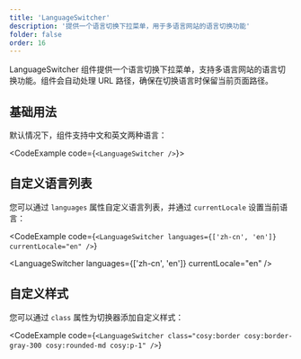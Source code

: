 ```yaml
---
title: 'LanguageSwitcher'
description: '提供一个语言切换下拉菜单，用于多语言网站的语言切换功能'
folder: false
order: 16
---
```



LanguageSwitcher 组件提供一个语言切换下拉菜单，支持多语言网站的语言切换功能。组件会自动处理 URL 路径，确保在切换语言时保留当前页面路径。

## 基础用法

默认情况下，组件支持中文和英文两种语言：

<CodeExample code={`<LanguageSwitcher />`}>
  <LanguageSwitcher />
</CodeExample>

## 自定义语言列表

您可以通过 `languages` 属性自定义语言列表，并通过 `currentLocale` 设置当前语言：

<CodeExample
  code={`<LanguageSwitcher
  languages={['zh-cn', 'en']}
  currentLocale="en"
/>`}
>
  <LanguageSwitcher languages={['zh-cn', 'en']} currentLocale="en" />
</CodeExample>

## 自定义样式

您可以通过 `class` 属性为切换器添加自定义样式：

<CodeExample
  code={`<LanguageSwitcher class="cosy:border cosy:border-gray-300 cosy:rounded-md cosy:p-1" />`}
>
  <LanguageSwitcher class="cosy:border cosy:border-gray-300 cosy:rounded-md cosy:p-1" />
</CodeExample>
